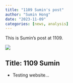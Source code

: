 ```yaml
---
title: "1109 Sumin's post"
author: "Sumin Hong"
date: "2023-11-09"
categories: [news, analysis]
---
```


This is Sumin's post at 1109.

![](imoge.jpeg)

## Title: 1109 Sumin
- Testing website...
